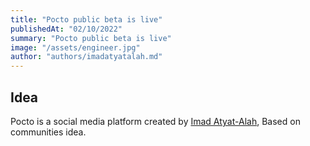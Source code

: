 ```yaml
---
title: "Pocto public beta is live"
publishedAt: "02/10/2022"
summary: "Pocto public beta is live"
image: "/assets/engineer.jpg"
author: "authors/imadatyatalah.md"
---
```


## Idea

Pocto is a social media platform created by [Imad Atyat-Alah](https://imadatyatalah.vercel.app),
Based on communities idea.
